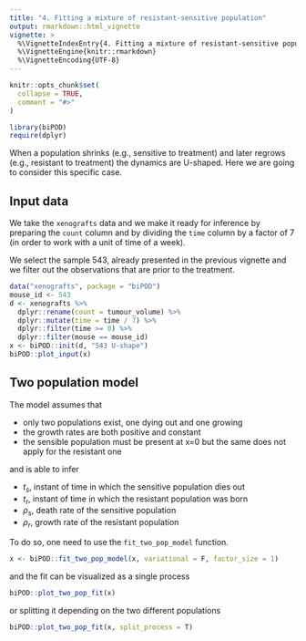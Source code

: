 ```yaml
---
title: "4. Fitting a mixture of resistant-sensitive population"
output: rmarkdown::html_vignette
vignette: >
  %\VignetteIndexEntry{4. Fitting a mixture of resistant-sensitive population}
  %\VignetteEngine{knitr::rmarkdown}
  %\VignetteEncoding{UTF-8}
---
```


```r
knitr::opts_chunk$set(
  collapse = TRUE,
  comment = "#>"
)
```

```r
library(biPOD)
require(dplyr)
```

When a population shrinks (e.g., sensitive to treatment) and later regrows (e.g., resistant to treatment) the dynamics are U-shaped. Here we are going to consider this specific case.

## Input data

We take the `xenografts` data and we make it ready for inference by preparing the `count` column and by dividing the `time` column by a factor of 7 (in order to work with a unit of time of a week).

We select the sample 543, already presented in the previous vignette and we filter out the observations that are prior to the treatment.

```r
data("xenografts", package = "biPOD")
mouse_id <- 543
d <- xenografts %>%
  dplyr::rename(count = tumour_volume) %>%
  dplyr::mutate(time = time / 7) %>%
  dplyr::filter(time >= 0) %>% 
  dplyr::filter(mouse == mouse_id)
x <- biPOD::init(d, "543 U-shape")
biPOD::plot_input(x)
```

## Two population model

The model assumes that

- only two populations exist, one dying out and one growing
- the growth rates are both positive and constant
- the sensible population must be present at x=0 but the same does not apply for the resistant one

and is able to infer

- $t_s$, instant of time in which the sensitive population dies out
- $t_r$, instant of time in which the resistant population was born
- $\rho_s$, death rate of the sensitive population
- $\rho_r$, growth rate of the resistant population

To do so, one need to use the `fit_two_pop_model` function.

```r
x <- biPOD::fit_two_pop_model(x, variational = F, factor_size = 1)
```

and the fit can be visualized as a single process

```r
biPOD::plot_two_pop_fit(x)
```

or splitting it depending on the two different populations

```r
biPOD::plot_two_pop_fit(x, split_process = T)
```
